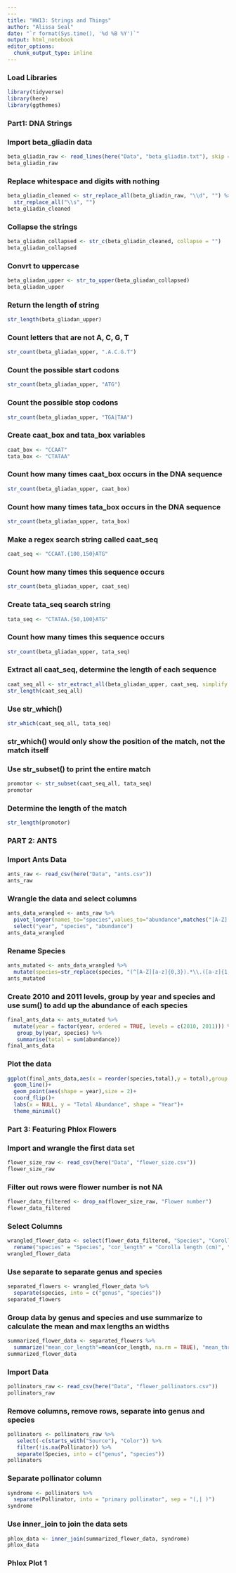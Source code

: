 ```yaml
---
---
title: "HW13: Strings and Things"
author: "Alissa Seal"
date: "`r format(Sys.time(), '%d %B %Y')`"
output: html_notebook
editor_options: 
  chunk_output_type: inline
---
```


### Load Libraries 
```r
library(tidyverse)
library(here)
library(ggthemes)
```

### Part1: DNA Strings

### Import beta_gliadin data

```r
beta_gliadin_raw <- read_lines(here("Data", "beta_gliadin.txt"), skip = 1)
beta_gliadin_raw

```

### Replace whitespace and digits with nothing

```r
beta_gliadin_cleaned <- str_replace_all(beta_gliadin_raw, "\\d", "") %>%
  str_replace_all("\\s", "")
beta_gliadin_cleaned

```

### Collapse the strings

```r
beta_gliadan_collapsed <- str_c(beta_gliadin_cleaned, collapse = "")
beta_gliadan_collapsed

```

### Convrt to uppercase
```r
beta_gliadan_upper <- str_to_upper(beta_gliadan_collapsed)
beta_gliadan_upper

```

### Return the length of string
```r
str_length(beta_gliadan_upper)

```

### Count letters that are not A, C, G, T
```r
str_count(beta_gliadan_upper, ".A.C.G.T")

```

### Count the possible start codons
```r
str_count(beta_gliadan_upper, "ATG")

```

### Count the possible stop codons
```r
str_count(beta_gliadan_upper, "TGA|TAA")

```

### Create caat_box and tata_box variables
```r
caat_box <- "CCAAT"
tata_box <- "CTATAA"

```

### Count how many times caat_box occurs in the DNA sequence
```r
str_count(beta_gliadan_upper, caat_box)

```

### Count how many times tata_box occurs in the DNA sequence
```r
str_count(beta_gliadan_upper, tata_box)

```

### Make a regex search string called caat_seq
```r
caat_seq <- "CCAAT.{100,150}ATG"

```

### Count how many times this sequence occurs
```r
str_count(beta_gliadan_upper, caat_seq)

```

### Create tata_seq search string
```r
tata_seq <- "CTATAA.{50,100}ATG"

```

### Count how many times this sequence occurs
```r
str_count(beta_gliadan_upper, tata_seq)

```

### Extract all caat_seq, determine the length of each sequence 
```r
caat_seq_all <- str_extract_all(beta_gliadan_upper, caat_seq, simplify = TRUE)
str_length(caat_seq_all)

```

### Use str_which() 
```r
str_which(caat_seq_all, tata_seq)

```

### str_which() would only show the position of the match, not the match itself

### Use str_subset() to print the entire match
```r
promotor <- str_subset(caat_seq_all, tata_seq)
promotor

```

### Determine the length of the match
```r
str_length(promotor)
```

### PART 2: ANTS

### Import Ants Data
```r
ants_raw <- read_csv(here("Data", "ants.csv"))
ants_raw

```


### Wrangle the data and select columns
```r
ants_data_wrangled <- ants_raw %>% 
  pivot_longer(names_to="species",values_to="abundance",matches("[A-Z].+\\..+", ignore.case = FALSE)) %>%
  select("year", "species", "abundance")
ants_data_wrangled

```

### Rename Species
```r
ants_mutated <- ants_data_wrangled %>% 
  mutate(species=str_replace(species, "(^[A-Z][a-z]{0,3}).*\\.([a-z]{1,4}).*", "\\1\\2"))
ants_mutated

```

### Create 2010 and 2011 levels, group by year and species and use sum() to add up the abundance of each species

```r
final_ants_data <- ants_mutated %>%
  mutate(year = factor(year, ordered = TRUE, levels = c(2010, 2011))) %>%
   group_by(year, species) %>%
   summarise(total = sum(abundance))
final_ants_data

```

### Plot the data
```r
ggplot(final_ants_data,aes(x = reorder(species,total),y = total),group = species)+
  geom_line()+
  geom_point(aes(shape = year),size = 2)+
  coord_flip()+
  labs(x = NULL, y = "Total Abundance", shape = "Year")+
  theme_minimal() 

```

### Part 3: Featuring Phlox Flowers

### Import and wrangle the first data set

```r
flower_size_raw <- read_csv(here("Data", "flower_size.csv")) 
flower_size_raw

```

### Filter out rows were flower number is not NA
```r
flower_data_filtered <- drop_na(flower_size_raw, "Flower number")
flower_data_filtered

```

### Select Columns
```r
wrangled_flower_data <- select(flower_data_filtered, "Species", "Corolla length (cm)", "Corolla width throat (cm)") %>%
  rename("species" = "Species", "cor_length" = "Corolla length (cm)", "throat_width" = "Corolla width throat (cm)")
wrangled_flower_data

```

### Use separate to separate genus and species
```r
separated_flowers <- wrangled_flower_data %>%
  separate(species, into = c("genus", "species"))
separated_flowers

```

### Group data by genus and species and use summarize to calculate the mean and max lengths an widths
```r
summarized_flower_data <- separated_flowers %>%
  summarize("mean_cor_length"=mean(cor_length, na.rm = TRUE), "mean_throat_width"=mean(throat_width, na.rm = TRUE), "max_cor_length"=max(cor_length, na.rm = TRUE), "max_throat_width"= max(throat_width, na.rm = TRUE))
summarized_flower_data

```

### Import Data
```r
pollinators_raw <- read_csv(here("Data", "flower_pollinators.csv"))
pollinators_raw

```

### Remove columns, remove rows, separate into genus and species
```r
pollinators <- pollinators_raw %>%
   select(-c(starts_with("Source"), "Color")) %>%
   filter(!is.na(Pollinator)) %>%
   separate(Species, into = c("genus", "species"))
pollinators

```

### Separate pollinator column
```r
syndrome <- pollinators %>%
  separate(Pollinator, into = "primary pollinator", sep = "(,| )")
syndrome

```

### Use inner_join to join the data sets
```r
phlox_data <- inner_join(summarized_flower_data, syndrome)
phlox_data
```
  
### Phlox Plot 1
```r

```


